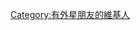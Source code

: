 {{Userbox
  |border-c = #000000
  |border-s = 1
  |id-c     = #FFFFFF
  |id-s     = 12
  |id-fc    = #ff0000
  |info-c   = #00FF00
  |info-s   = 10
  |info-fc  = #000000
  |id       = [[File:Dopspec-inline.gif|60px]]
  |info     = 這個用戶有'''[[外星人|來自其他行星的朋友]]'''。（可能是{{{1|}}}<noinclude>{{{1}}}</noinclude>人）
}}
<includeonly>[[Category:有外星朋友的維基人]]</includeonly>